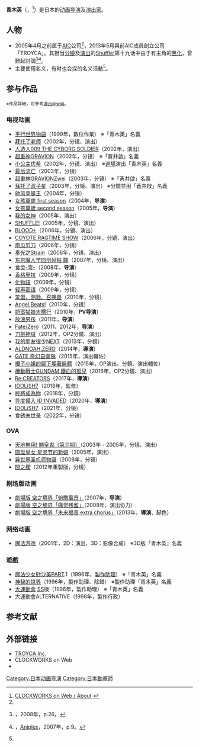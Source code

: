 {{noteTA|G1=Anime}}
{{Infobox ACG creator
|name=青木英
|image_name=
|width=
|caption=
|job=動畫監督
|job2=
|romaji={{lang|ja|Aoki Ei（あおき えい） <br />Aoi Kei（蒼井 啓）}}
|birthname=
|other_name={{lang|ja|蒼井 啓［あおい けい］}}
|foreign_name={{lang|ja|あおき えい}}
|english_name= Ei Aoki
|sex= 男
|date of birth={{Birth date and age|1973|1|20}}
|place of birth=
|date of death=
|place of death=
|nationality={{JPN}}
|residence= [[東京都|東京都]]
|height=
|weight=
|website= 
|spouse=
|parents =
|relatives=
|subordinate=TROYCA
|educate=
|past=
|work=
* [[女孩萬歲|女孩萬歲]]
* [[食灵|食灵-零-]]
|award=
}}
'''青木英'''（{{lang-ja|あおき えい}}，{{bd|1973年|1月20日|catIdx=Aoki Ei}}<ref name="about">[http://www.est.hi-ho.ne.jp/clockworks/about.shtml CLOCKWORKS on Web / About] {{webarchive|url=https://web.archive.org/web/20111016182343/http://www.est.hi-ho.ne.jp/clockworks/about.shtml |date=2011-10-16 }}</ref>）是日本的[[日本动画|动画]][[导演|导演]]及[[演出家|演出家]]。

== 人物 ==
*2005年4月之前属于[[AIC|AIC]]公司<ref name="about"/>，2013年5月與前AIC成員創立公司「TROYCA」。其担当[[分镜|分镜]]及[[演出|演出]]的[[Shuffle!|Shuffle!]]第十九话中由于有主角的[[病娇|黑化]]，曾掀起討論<ref>{{lang|ja|『現代視覚文化研究会 Vol.2』付録『まじカル! 2008SP』，[[三才ブックス|三才ブックス]]}}，2008年，p.26。</ref><ref>{{lang|ja|『劇場版 空の境界「俯瞰風景」 パンフレット』}}，[[Aniplex|Aniplex]]，2007年，p.9。</ref>。
*主要使用名义{{lang|ja|'''あおきえい'''}}，有时也会採{{nihongo|'''蒼井啟'''|蒼井啓}}的名义活動<ref name="about"/>。

== 参与作品 ==
<div class="notice metadata"  id="spoiler"><small>※作品詳細，可參考[http://www19.atwiki.jp/enshutsu/pages/114.html 演出@wiki]。</small></div>
=== 电视动画 ===
* [[平行世界物語|平行世界物語]]（1999年，數位作業） ※「青木英」名義
* [[拜托了老师|拜托了老师]]（2002年，分镜、演出）
* [[人造人009|人造人009 THE CYBORG SOLDIER]]（2002年，演出）
* [[超重神GRAVION|超重神GRAVION]]（2002年，分镜） ※「蒼井啟」名義
* [[小公主优希|小公主优希]]（2002年，分镜、演出） ※[[過場|過場]]演出「青木英」名義
* [[最后流亡|最后流亡]]（2003年，分镜）
* [[超重神GRAVION|超重神GRAVIONZwei]]（2003年，分镜） ※「蒼井啟」名義
* [[拜托了双子星|拜托了双子星]]（2003年，分镜、演出） ※分鏡並用「蒼井啟」名義
* [[驰风竞艇王|驰风竞艇王]]（2004年，分镜）
* [[女孩萬歲|女孩萬歲 first season]]（2004年，'''导演'''）
* [[女孩萬歲|女孩萬歲 second season]]（2005年，'''导演'''）
* [[我的女神|我的女神]]（2005年，演出）
* [[SHUFFLE!|SHUFFLE!]]（2005年，分镜、演出）
* [[BLOOD+|BLOOD+]]（2006年，分镜、演出）
* [[COYOTE_RAGTIME_SHOW|COYOTE RAGTIME SHOW]]（2006年，分镜、演出）
* [[南瓜剪刀|南瓜剪刀]]（2006年，分镜）
* [[奏光之Strain|奏光之Strain]]（2006年，分镜、演出）
* [[东京魔人学园剑风帖|东京魔人学园剑风帖 龖]]（2007年，分镜、演出）
* [[食灵|食灵-零-]]（2008年，'''导演'''）
* [[香格里拉_(科幻小说)|香格里拉]]（2009年，分镜）
* [[化物語|化物語]]（2009年，分镜）
* [[轻声密语|轻声密语]]（2009年，分镜）
* [[笨蛋、测验、召唤兽|笨蛋、测验、召唤兽]]（2010年，分镜）
* [[Angel_Beats!|Angel Beats!]]（2010年，分镜）
* [[娇蛮猫娘大横行|娇蛮猫娘大横行]]（2010年，'''PV导演'''）
* [[放浪男孩|放浪男孩]]（2011年，'''导演'''）
* [[Fate/Zero|Fate/Zero]]（2011、2012年，'''导演'''）
* [[刀劍神域|刀劍神域]]（2012年，OP2分鏡、演出）
* [[我的朋友很少|我的朋友很少NEXT]]（2013年，分鏡）
* [[ALDNOAH.ZERO|ALDNOAH.ZERO]]（2014年，'''導演'''）
* [[GATE_奇幻自衛隊|GATE 奇幻自衛隊]]（2015年，演出輔佐）
* [[櫻子小姐的腳下埋著屍體|櫻子小姐的腳下埋著屍體]]（2015年，OP演出、分鏡、演出輔佐）
* [[機動戰士GUNDAM_鐵血的孤兒|機動戰士GUNDAM 鐵血的孤兒]]（2016年，OP2分鏡、演出）
* [[Re:CREATORS|Re:CREATORS]]（2017年，'''導演'''）
* [[IDOLiSH7|IDOLiSH7]]（2018年，監修）
* [[終將成為妳|終將成為妳]]（2018年，分鏡）
* [[异度侵入_ID:INVADED|异度侵入 ID:INVADED]]（2020年，'''導演'''）
* [[IDOLiSH7|IDOLiSH7]]（2021年，分镜）
* [[食锈未世录|食锈未世录]]（2022年，分镜）

=== OVA ===
* [[天地無用!|天地無用! 魎皇鬼（第三期）]]（2003年 - 2005年，分镜、演出）
* [[圆盘皇女|圆盘皇女 星灵节的新娘]]（2005年，演出）
* [[异世界圣机师物语|异世界圣机师物语]]（2009年，分镜）
* [[間之楔|間之楔]]（2012年重製版，分镜）

=== 剧场版动画 ===
* [[空之境界|劇場版 空之境界「俯瞰風景」]]（2007年，'''导演'''）
* [[空之境界|劇場版 空之境界「痛觉残留」]]（2008年，演出协力）
* [[空之境界|劇場版 空之境界「未来福音 extra chorus」]]（2013年，'''導演'''、脚色）

=== 网络动画 ===
* [[魔法游戏|魔法游戏]]（2001年，2D：演出、3D：影像合成） ※3D版「青木英」名義

===遊戲===
*[[魔法少女砂沙美|魔法少女砂沙美]]PART.1（1996年，[[製作#管理|製作助理]]） ※「青木英」名義
*[[神秘的世界|神秘的世界]]（1996年，製作助理、除錯） ※製作助理「青木英」名義
*[[大運動會|大運動會]] [[世嘉土星|SS]]版（1996年，製作助理） ※「青木英」名義
*大運動會ALTERNATIVE（1998年，製作行政）

==参考文献==
{{Reflist|2}}

== 外部链接 ==
* [http://troyca.jp/ TROYCA Inc.]{{ja}} 
* CLOCKWORKS on Web{{dead link|url=http://www.est.hi-ho.ne.jp/clockworks/}}{{ja}}
* {{twitter|ei_aoki}}{{ja}} 

{{青木英監督作品}}
{{DEFAULTSORT:Aoki Ei}}
[[Category:日本动画导演|Category:日本动画导演]]
[[Category:日本動畫師|Category:日本動畫師]]
